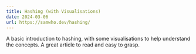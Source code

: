 ```yaml
---
title: Hashing (with Visualisations)
date: 2024-03-06
url: https://samwho.dev/hashing/
---
```


A basic introduction to hashing, with some visualisations to help understand the concepts. A great article to read and
easy to grasp.